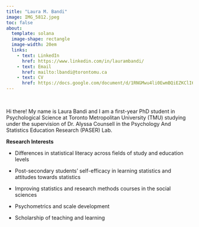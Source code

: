 ```yaml
---
title: "Laura M. Bandi"
image: IMG_5812.jpeg
toc: false
about:
  template: solana
  image-shape: rectangle
  image-width: 20em
  links:
    - text: LinkedIn
      href: https://www.linkedin.com/in/laurambandi/
    - text: Email
      href: mailto:lbandi@torontomu.ca
    - text: CV
      href: https://docs.google.com/document/d/1RNGMwu4li0EwmBQiEZKClI6UPplcm0rod36FYvKA_eU/edit?usp=sharing
---
```


<br>

Hi there! My name is Laura Bandi and I am a first-year PhD student in Psychological Science at Toronto Metropolitan University (TMU) studying under the supervision of Dr. Alyssa Counsell in the Psychology And Statistics Education Research (PASER) Lab.

**Research Interests**

-   Differences in statistical literacy across fields of study and education levels

-   Post-secondary students' self-efficacy in learning statistics and attitudes towards statistics

-   Improving statistics and research methods courses in the social sciences

-   Psychometrics and scale development

-   Scholarship of teaching and learning
